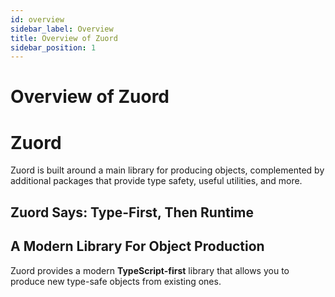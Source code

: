 ```yaml
---
id: overview
sidebar_label: Overview
title: Overview of Zuord
sidebar_position: 1
---
```


# Overview of Zuord

# Zuord

Zuord is built around a main library for producing objects, complemented by additional packages that provide type safety, useful utilities, and more.

## Zuord Says: Type-First, Then Runtime

## A Modern Library For Object Production 

Zuord provides a modern **TypeScript-first** library that allows you to produce new type-safe objects from existing ones.